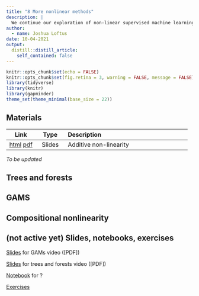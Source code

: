 ```yaml
---
title: "8 More nonlinear methods"
description: |
  We continue our exploration of non-linear supervised machine learning approaches including tree based methods, GAMs, and neural networks and graphs structured learning.
author:
  - name: Joshua Loftus
date: 10-04-2021
output:
  distill::distill_article:
    self_contained: false
---
```


```r
knitr::opts_chunk$set(echo = FALSE)
knitr::opts_chunk$set(fig.retina = 3, warning = FALSE, message = FALSE)
library(tidyverse)
library(knitr)
library(gapminder)
theme_set(theme_minimal(base_size = 22))
```


## Materials

| Link | Type | Description             |
|:----:|:----:|:------------------------|
| [html](slides/08-1-GAMs.html)  [pdf](slides/08-1-GAMs_handout.pdf) | Slides | Additive non-linearity

*To be updated*


## Trees and forests

## GAMS

## Compositional nonlinearity

## (not active yet) Slides, notebooks, exercises

[Slides](slides/08-1-GAMs.html) for GAMs video ([PDF])

[Slides](slides/08-2-trees.html) for trees and forests video ([PDF])

[Notebook](notebooks/tbd.html) for ?

[Exercises](exercises/set3.html)
